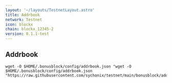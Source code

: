 ```yaml
---
layout: '~/layouts/TestnetLayout.astro'
title: Addrbook
network: Testnet
icon: blockx
chain: blockx_12345-2
version: 0.1.1-test
---
```

## Addrbook

```
wget -O $HOME/.bonusblock/config/addrbook.json "wget -O $HOME/.bonusblock/config/addrbook.json "https://raw.githubusercontent.com/sychonix/testnet/main/bonusblock/addrbook.json"
```
